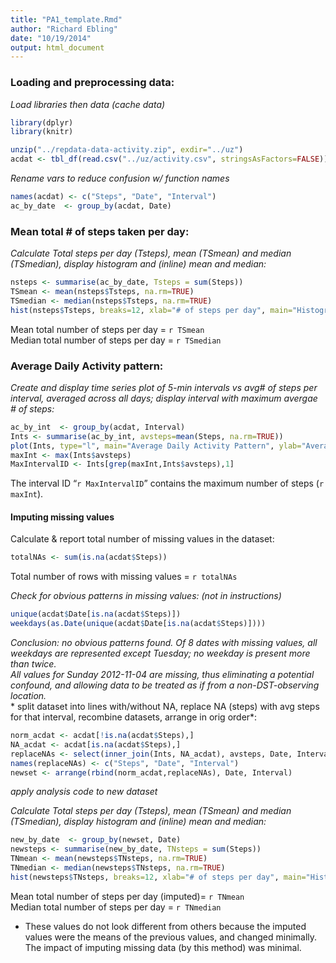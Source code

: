 ```yaml
---
title: "PA1_template.Rmd"
author: "Richard Ebling"
date: "10/19/2014"
output: html_document
---
```

### Loading and preprocessing data: 
*Load libraries then data (cache data)*   
```r
library(dplyr) 
library(knitr) 
```

```r
unzip("../repdata-data-activity.zip", exdir="../uz")
acdat <- tbl_df(read.csv("../uz/activity.csv", stringsAsFactors=FALSE))
```
*Rename vars to reduce confusion w/ function names*  
```r
names(acdat) <- c("Steps", "Date", "Interval")
ac_by_date  <- group_by(acdat, Date)
```
### Mean total # of steps taken per day:  
*Calculate Total steps per day (Tsteps), mean (TSmean) and median (TSmedian), display histogram and (inline) mean and median:*  
```r
nsteps <- summarise(ac_by_date, Tsteps = sum(Steps))
TSmean <- mean(nsteps$Tsteps, na.rm=TRUE)  
TSmedian <- median(nsteps$Tsteps, na.rm=TRUE)  
hist(nsteps$Tsteps, breaks=12, xlab="# of steps per day", main="Histogram of steps per day")
```
  
Mean total number of steps per day = `r TSmean`    
Median total number of steps per day = `r TSmedian`  

### Average Daily Activity pattern:  

*Create and display time series plot of 5-min intervals vs avg# of steps per interval, averaged across all days; display interval with maximum avergae # of steps:*  
```r
ac_by_int  <- group_by(acdat, Interval)
Ints <- summarise(ac_by_int, avsteps=mean(Steps, na.rm=TRUE))
plot(Ints, type="l", main="Average Daily Activity Pattern", ylab="Average steps per 5 minutes")
maxInt <- max(Ints$avsteps)
MaxIntervalID <- Ints[grep(maxInt,Ints$avsteps),1]
```
The interval ID "`r MaxIntervalID`" contains the maximum number of steps (`r maxInt`).  
  
#### Imputing missing values
Calculate & report total number of missing values in the dataset:
```r
totalNAs <- sum(is.na(acdat$Steps))
```
Total number of rows with missing values = `r totalNAs`  

*Check for obvious patterns in missing values: (not in instructions)*  
```r
unique(acdat$Date[is.na(acdat$Steps)])
weekdays(as.Date(unique(acdat$Date[is.na(acdat$Steps)])))
```  
*Conclusion: no obvious patterns found. Of 8 dates with missing values, all weekdays are represented except Tuesday; no weekday is present more than twice.  
All values for Sunday 2012-11-04 are missing, thus eliminating a potential confound, and allowing data to be treated as if from a non-DST-observing location.*  
* split dataset into lines with/without NA, replace NA (steps) with avg steps for that interval, recombine datasets, arrange in orig order*:  
```r
norm_acdat <- acdat[!is.na(acdat$Steps),]
NA_acdat <- acdat[is.na(acdat$Steps),]
replaceNAs <- select(inner_join(Ints, NA_acdat), avsteps, Date, Interval)
names(replaceNAs) <- c("Steps", "Date", "Interval")
newset <- arrange(rbind(norm_acdat,replaceNAs), Date, Interval)
```
*apply analysis code to new dataset*  

*Calculate Total steps per day (Tsteps), mean (TSmean) and median (TSmedian), display histogram and (inline) mean and median:*  
```r
new_by_date  <- group_by(newset, Date)
newsteps <- summarise(new_by_date, TNsteps = sum(Steps))
TNmean <- mean(newsteps$TNsteps, na.rm=TRUE)  
TNmedian <- median(newsteps$TNsteps, na.rm=TRUE)  
hist(newsteps$TNsteps, breaks=12, xlab="# of steps per day", main="Histogram of steps per day (imputed)")
```
  
Mean total number of steps per day (imputed)= `r TNmean`    
Median total number of steps per day = `r TNmedian`  

* These values do not look different from others because the imputed values were the means of the previous values, and changed minimally. The impact of imputing missing data (by this method) was minimal.
